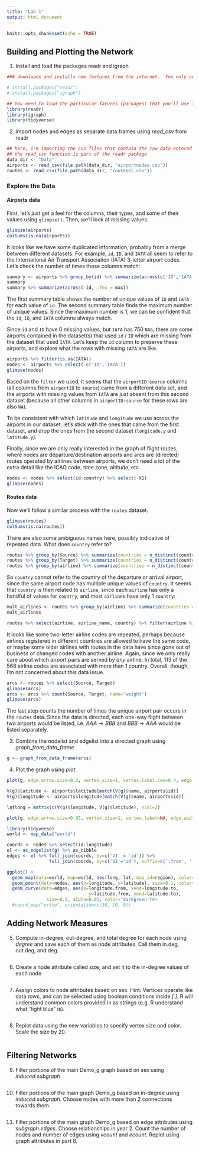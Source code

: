 ---
title: "Lab 1"
output: html_document
---

```{r setup, include=FALSE}
knitr::opts_chunk$set(echo = TRUE)
```

## Building and Plotting the Network

1. Install and load the packages readr and igraph

```{r message=FALSE, warning=FALSE}
### downloads and installs new features from the internet.  You only need to run these commands once.

# install.packages("readr")
# install.packages("igraph")

## You need to load the particular fatures (packages) that you'll use for a given session
library(readr)
library(igraph)
library(tidyverse)
```

2. Import nodes and edges as separate data frames using *read_csv* from readr

```{r}
## here, i'm importing the cvs files that contain the raw data entered through excel
## the read_csv function is part of the readr package
data_dir <- "Data"
airports <- read_csv(file.path(data_dir, "airportnodes.csv"))
routes <- read_csv(file.path(data_dir, "routesel.csv"))
```
### Explore the Data
#### Airports data
First, let's just get a feel for the columns, their types, and some of their values using `glimpse()`. Then, we'll look at missing values.
```{r}
glimpse(airports)
colSums(is.na(airports))
```
It looks like we have some duplicated information, probably from a merge between different datasets. For example, `id`, `ID`, and `IATA` all seem to refer to the International Air Transport Association (IATA) 3-letter airport codes. Let's check the number of times those columns match:

```{r}
summary <- airports %>% group_by(id) %>% summarize(across(c('ID','IATA'), n_distinct))
summary
summary %>% summarize(across(-id, .fns = max))
```
The first summary table shows the number of unique values of `ID` and `IATA` for each value of `id`. The second summary table finds the maximum number of unique values. Since the maximum number is 1, we can be confident that the `id`, `ID`, and `IATA` columns always match. 

Since `id` and `ID` have 0 missing values, but `IATA` has 750 `NA`s, there are some airports contained in the dataset(s) that used `id` / `ID` which are missing from the dataset that used `IATA`. Let's keep the `id` column to preserve these airports, and explore what the rows with missing `IATA` are like.
```{r}
airports %>% filter(is.na(IATA))
nodes <- airports %>% select(-c('ID','IATA'))
glimpse(nodes)
```
Based on the `filter` we used, it seems that the `airportID:source` columns (all columns from `airportID` to `source`) came from a different data set, and the airports with missing values from `IATA` are just absent from this second dataset (because all other columns in `airportID:source` for these rows are also `NA`). 

To be consistent with which `latitude` and `longitude` we use across the airports in our dataset, let's stick with the ones that came from the first dataset, and drop the ones from the second dataset (`longitude.y` and `latitude.y`).

Finally, since we are only really interested in the graph of flight routes, where nodes are departure/destination airports and arcs are (directed) routes operated by airlines between airports, we don't need a lot of the extra detail like the ICAO code, time zone, altitude, etc.
```{r}
nodes <- nodes %>% select(id:country) %>% select(-X1)
glimpse(nodes)
```
#### Routes data

Now we'll follow a similar process with the `routes` dataset.
```{r}
glimpse(routes)
colSums(is.na(routes))
```
There are also some ambiguous names here, possibly indicative of repeated data. What does `country` refer to?
```{r}
routes %>% group_by(Source) %>% summarize(countries = n_distinct(country))
routes %>% group_by(Target) %>% summarize(countries = n_distinct(country))
routes %>% group_by(airline) %>% summarize(countries = n_distinct(country))
```
So `country` cannot refer to the country of the departure or arrival airport, since the same airport code has multiple unique values of `country`. It seems that `country` is then related to `airline`, since each `airline` has only a handful of values for `country`, and most `airline`s have only 1 `country`:
```{r}
mult_airlines <- routes %>% group_by(airline) %>% summarize(countries = n_distinct(country)) %>% filter(countries > 1) %>% .$airline
mult_airlines

routes %>% select(airline, airline_name, country) %>% filter(airline %in% mult_airlines) %>% unique()
```
It looks like some two-letter airline codes are repeated, perhaps because airlines registered in different countries are allowed to have the same code, or maybe some older airlines with routes in the data have since gone out of business or changed codes with another airline. Again, since we only really care about which airport pairs are served by _any_ airline. In total, 113 of the 568 airline codes are associated with more than 1 country. Overall, though, I'm not concerned about this data issue.
```{r}
arcs <- routes %>% select(Source, Target)
glimpse(arcs)
arcs <- arcs %>% count(Source, Target, name='weight')
glimpse(arcs)
```
The last step counts the number of times the unique airport pair occurs in the `routes` data. Since the data is directed, each one-way flight between two airports would be listed, i.e. $AAA \rightarrow BBB$ and $BBB \rightarrow AAA$ would be listed separately.

3. Combine the nodelist and edgelist into a directed graph using *graph_from_data_frame* 

```{r}
g <- graph_from_data_frame(arcs)
```

4. Plot the graph using *plot*. 

```{r}
plot(g, edge.arrow.size=0.2, vertex.size=1, vertex.label.cex=0.4, edge.width = E(g)$weight, vertex.label.family='Helvetica', layout=layout_with_lgl)

```
```{r}
V(g)$latitude <- airports$latitude[match(V(g)$name, airports$id)]
V(g)$longitude <- airports$longitude[match(V(g)$name, airports$id)]

latlong = matrix(c(V(g)$longitude, V(g)$latitude), ncol=2)
```


```{r}
plot(g, edge.arrow.size=0.05, vertex.size=1, vertex.label=NA, edge.width = 0.1*E(g)$weight, vertex.label.family='Arial', layout=latlong, rescale=FALSE, asp=0, xlim=range(V(g)$longitude), ylim=range(V(g)$latitude))
```


```{r}
library(tidyverse)
world <- map_data("world")

coords <- nodes %>% select(id:longitude)
el <- as_edgelist(g) %>% as_tibble
edges <- el %>% full_join(coords, by=c('V1' = 'id')) %>% 
                full_join(coords, by=c('V2'='id'), suffix=c('.from', '.to')) %>% filter(V1 != V2)

ggplot() +
  geom_map(data=world, map=world, aes(long, lat, map_id=region), color='gray', fill='white', size=0.05) +
  geom_point(data=nodes, aes(x=longitude, y=latitude), size=0.1, color='lightblue') +
  geom_curve(data=edges, aes(x=longitude.from, xend=longitude.to,
                               y=latitude.from, yend=latitude.to),
               size=0.5, alpha=0.02, color='darkgreen')#+
  #coord_map("ortho", orientation=c(30, 10, 0))
```


## Adding Network Measures

5. Compute in-degree, out-degree, and total degree for each node using *degree* and save each of them as node attributes. Call them in.deg, out.deg, and deg.

```{r}

```

6. Create a node attribute called size, and set it to the in-degree values of each node

```{r}

```


7. Assign colors to node attributes based on sex.
Hint: Vertices operate like data rows, and can be selected using boolean conditions inside *[ ]*. R will understand common colors provided in as strings (e.g. R understand what "light blue" is).

```{r}


```



8. Replot data using the new variables to specify vertex size and color. Scale the size by 20.

```{r}

```

## Filtering Networks

9. Filter portions of the main Demo_g graph based on sex using *induced.subgraph* 

```{r}

```


10. Filter portions of the main graph Demo_g based on in-degree using *induced.subgraph*. Choose nodes with more than 2 connections towards them.

```{r}

```

11. Filter portions of the main graph Demo_g based on edge attributes using *subgraph.edges*. Choose relationships in year 2. Count the number of nodes and number of edges using *vcount* and *ecount*. Replot using graph attributes in part 8.

```{r}

```









